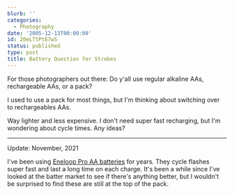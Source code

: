 ```yaml
---
blurb: ''
categories:
  - Photography
date: '2005-12-13T00:00:00'
id: 20eLTtPtE7wS
status: published
type: post
title: Battery Question for Strobes
---
```


For those photographers out there: Do y'all use regular alkaline AAs, rechargeable AAs, or a pack?

I used to use a pack for most things, but I'm thinking about switching over to rechargeables AAs.

Way lighter and less expensive. I don't need super fast recharging, but I'm wondering about cycle times. Any ideas?

--- 

Update: November, 2021

I've been using [Eneloop Pro AA batteries](https://www.amazon.com/eneloop-K-KJ75KHC4BA-Panasonic-Rechargeable-Batteries/dp/B07JZZDWLL/ref=sr_1_4?keywords=eneloop+pro&qid=1637807334&sr=8-4) for years. They cycle flashes super fast and last a long time on each charge. It's been a while since I've looked at the batter market to see if there's anything better, but I wouldn't be surprised to find these are still at the top of the pack. 

